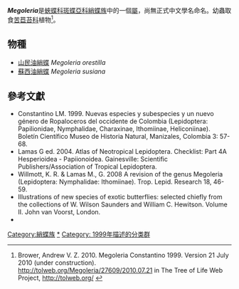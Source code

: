 {{noteTA|G1=Butterfly}}
{{Italic title}}
{{Automatic Taxobox
| taxon = Megoleria
| authority = Constantino, 1999
| color = pink
| name = ''Megoleria''
| image = Illustrations of new species of exotic butterflies Ithomia XXV.jpg
| image_width = 240px
| image_caption = [[山民油綃蝶|山民油綃蝶]]（右下）<br />''Megoleria orestilla''
| regnum = [[動物界|動物界]] Animalia
| phylum = [[節肢動物門|節肢動物門]] Arthropoda
| classis = [[昆蟲綱|昆蟲綱]] Insecta
| ordo = [[鱗翅目|鱗翅目]] Lepidoptera
| superfamilia = [[鳳蝶總科|鳳蝶總科]] Papilionoidea
| familia = [[蛺蝶科|蛺蝶科]] Nymphalidae
| subfamilia = [[斑蝶亞科|斑蝶亞科]] Danainae
| tribus = [[綃蝶族|綃蝶族]] Ithomiini
| subtribus = 油綃蝶亞族 Oleriina
| genus = ''''''''''
| genus_authority =
| subdivision_ranks = 物種
| subdivision =
共2種，詳見正文。
| synonyms =
}}

'''''Megoleria'''''是[[蛺蝶科|蛺蝶科]][[斑蝶亞科|斑蝶亞科]][[綃蝶族|綃蝶族]]中的一個[[屬_(生物)|屬]]，尚無正式中文學名命名。幼蟲取食[[苦苣苔科|苦苣苔科]]植物<ref>Brower, Andrew V. Z. 2010. Megoleria Constantino 1999. Version 21 July 2010 (under construction). http://tolweb.org/Megoleria/27609/2010.07.21 {{Wayback|url=http://tolweb.org/Megoleria/27609/2010.07.21 |date=20210116103751 }} in The Tree of Life Web Project, http://tolweb.org/ {{Wayback|url=http://tolweb.org/ |date=20110515100516 }}</ref>。

== 物種 ==
* [[山民油綃蝶|山民油綃蝶]] ''Megoleria orestilla''
* [[蘇西油綃蝶|蘇西油綃蝶]] ''Megoleria susiana''

== 參考文獻 ==
{{reflist}}
* Constantino LM. 1999. Nuevas especies y subespecies y un nuevo género de Ropaloceros del occidente de Colombia (Lepidoptera: Papilionidae, Nymphalidae, Charaxinae, Ithomiinae, Heliconiinae). Boletín Científico Museo de Historia Natural, Manizales, Colombia 3: 57-68.
* Lamas G ed. 2004. Atlas of Neotropical Lepidoptera. Checklist: Part 4A Hesperioidea - Papiionoidea. Gainesville: Scientific Publishers/Association of Tropical Lepidoptera.
* Willmott, K. R. & Lamas M., G. 2008 A revision of the genus Megoleria (Lepidoptera: Nymphalidae: Ithomiinae). Trop. Lepid. Research 18, 46-59.
* Illustrations of new species of exotic butterflies: selected chiefly from the collections of W. Wilson Saunders and William C. Hewitson. Volume II. John van Voorst, London.
* {{Cite book | author = 寿建新 周尧 李宇飞 | title = 世界蝴蝶分類名錄 | location = 中國 | publisher = 陝西科學技術出版社 | date = 2006-04-01 | ISBN = 9787536936768 | language= zh-hans }}

{{Commons category| Megoleria}}

{{斑蝶亞科}}
{{Taxonbar}}
[[Category:綃蝶族|Category:綃蝶族]]
[[Category:Megoleria|*]]
[[Category:_1999年描述的分类群|Category: 1999年描述的分类群]]